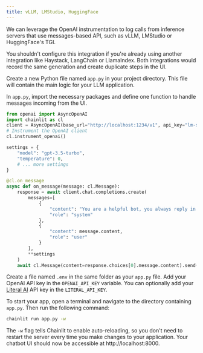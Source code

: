 ```yaml
---
title: vLLM, LMStudio, HuggingFace
---
```


We can leverage the OpenAI instrumentation to log calls from inference servers that use messages-based API, such as vLLM, LMStudio or HuggingFace's TGI. 

<Warning>
  You shouldn't configure this integration if you're already using another integration like Haystack, LangChain or LlamaIndex. Both integrations would record the same generation and create duplicate steps in the UI.
</Warning>

Create a new Python file named `app.py` in your project directory. This file will contain the main logic for your LLM application.

In `app.py`, import the necessary packages and define one function to handle messages incoming from the UI.

```python
from openai import AsyncOpenAI
import chainlit as cl
client = AsyncOpenAI(base_url="http://localhost:1234/v1", api_key="lm-studio")
# Instrument the OpenAI client
cl.instrument_openai()

settings = {
    "model": "gpt-3.5-turbo",
    "temperature": 0,
    # ... more settings
}

@cl.on_message
async def on_message(message: cl.Message):
    response = await client.chat.completions.create(
        messages=[
            {
                "content": "You are a helpful bot, you always reply in Spanish",
                "role": "system"
            },
            {
                "content": message.content,
                "role": "user"
            }
        ],
        **settings
    )
    await cl.Message(content=response.choices[0].message.content).send()
```

Create a file named `.env` in the same folder as your `app.py` file. Add your OpenAI API key in the `OPENAI_API_KEY` variable. You can optionally add your [Literal AI](https://cloud.getliteral.ai) API key in the `LITERAL_API_KEY`.

To start your app, open a terminal and navigate to the directory containing `app.py`. Then run the following command:

```bash
chainlit run app.py -w
```

The `-w` flag tells Chainlit to enable auto-reloading, so you don't need to restart the server every time you make changes to your application. Your chatbot UI should now be accessible at http://localhost:8000.
